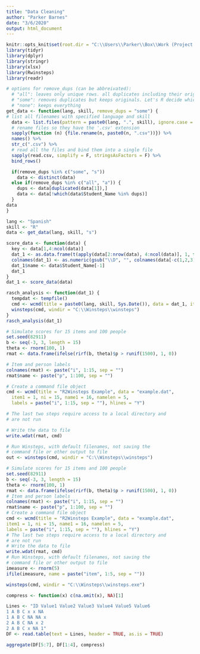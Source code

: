 ---
title: "Data Cleaning"
author: "Parker Barnes"
date: "3/6/2020"
output: html_document
---

```{r setup, include=FALSE}
knitr::opts_knit$set(root.dir = "C:\\Users\\Parker\\Box\\Work (Project Assistant)\\data analysis\\test")
library(tidyr)
library(dplyr)
library(stringr)
library(xlsx)
library(Rwinsteps)
library(readr)
```

```{r}
# options for remove_dups (can be abbreivated):
  # "all": leaves only unique rows. all duplicates including their originals are removed
  # "some": removes duplicates but keeps originals. Let's R decide which ones to keep
  # "none": keeps everything
get_data <- function(lang, skill, remove_dups = "some") {
# list all filenames with specified language and skill
  data <- list.files(pattern = paste0(lang, ".", skill), ignore.case = T, full.names = T) %>% 
  # rename files so they have the '.csv' extension
  sapply(function (n) {file.rename(n, paste0(n, ".csv"))}) %>% 
  names() %>% 
  str_c(".csv") %>% 
  # read all the files and bind them into a single file
  sapply(read.csv, simplify = F, stringsAsFactors = F) %>% 
  bind_rows()

  if(remove_dups %in% c("some", "s")) 
    data <- distinct(data) 
  else if(remove_dups %in% c("all", "a")) {
    dups <- data[duplicated(data[1]),]
    data <- data[!which(data$Student_Name %in% dups)] 
  }
data
}

lang <- "Spanish"
skill <- "R"
data <- get_data(lang, skill, "s")
```

```{r}
score_data <- function(data) {
  key <- data[1,4:ncol(data)]
  dat_1 <- as.data.frame(t(apply(data[2:nrow(data), 4:ncol(data)], 1, function(x) as.numeric(x == key))))
  colnames(dat_1) <- as.numeric(gsub("\\D", "", colnames(data[-c(1,2,3)])))
  dat_1$name <- data$Student_Name[-1]
  dat_1
}
dat_1 <- score_data(data)
```

```{r}
rasch_analysis <- function(dat_1) {
  tempdat <- tempfile()
  cmd <- wcmd(title = paste0(lang, skill, Sys.Date()), data = dat_1, item1 = 1, ni = length(dat_1), name1 = length(dat_1), max(sapply(dat_1$name, nchar)), labels = colnames(dat_1[-length(dat_1)]))
  winsteps(cmd, windir = "C:\\Winsteps\\winsteps")
}
rasch_analysis(dat_1)
```



```{r}
# Simulate scores for 15 items and 100 people
set.seed(82911)
b <- seq(-3, 3, length = 15)
theta <- rnorm(100, 1)
rmat <- data.frame(ifelse(rirf(b, theta)$p > runif(1500), 1, 0))

# Item and person labels
colnames(rmat) <- paste("i", 1:15, sep = "")
rmat$name <- paste("p", 1:100, sep = "")

# Create a command file object
cmd <- wcmd(title = "R2Winsteps Example", data = "example.dat",
  item1 = 1, ni = 15, name1 = 16, namelen = 5,
  labels = paste("i", 1:15, sep = ""), hlines = "Y")

# The last two steps require access to a local directory and
# are not run

# Write the data to file
write.wdat(rmat, cmd)

# Run Winsteps, with default filenames, not saving the
# command file or other output to file
out <- winsteps(cmd, windir = "C:\\Winsteps\\winsteps")
```

```{r}
# Simulate scores for 15 items and 100 people
set.seed(82911)
b <- seq(-3, 3, length = 15)
theta <- rnorm(100, 1)
rmat <- data.frame(ifelse(rirf(b, theta)$p > runif(1500), 1, 0))
# Item and person labels
colnames(rmat) <- paste("i", 1:15, sep = "")
rmat$name <- paste("p", 1:100, sep = "")
# Create a command file object
cmd <- wcmd(title = "R2Winsteps Example", data = "example.dat",
item1 = 1, ni = 15, name1 = 16, namelen = 5,
labels = paste("i", 1:15, sep = ""), hlines = "Y")
# The last two steps require access to a local directory and
# are not run
# Write the data to file
write.wdat(rmat, cmd)
# Run Winsteps, with default filenames, not saving the
# command file or other output to file
imeasure <- rnorm(5)
ifile(imeasure, name = paste("item", 1:5, sep = ""))

winsteps(cmd, windir = "C:\\Winsteps\\winsteps.exe")
```



```{r}
compress <- function(x) c(na.omit(x), NA)[1]

Lines <- "ID Value1 Value2 Value3 Value4 Value5 Value6
1 A B C x x NA
1 A B C NA NA x
2 A B C NA x 2
2 A B C x NA 1"
DF <- read.table(text = Lines, header = TRUE, as.is = TRUE)

aggregate(DF[5:7], DF[1:4], compress)

```




